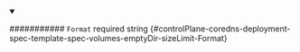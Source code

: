
<details className="config-field" data-expandable="false" open>
<summary>

########### `Format` <span className="config-field-required" data-required="false">required</span> <span className="config-field-type">string</span> <span className="config-field-default"></span> <span className="config-field-enum"></span> {#controlPlane-coredns-deployment-spec-template-spec-volumes-emptyDir-sizeLimit-Format}



</summary>



</details>

